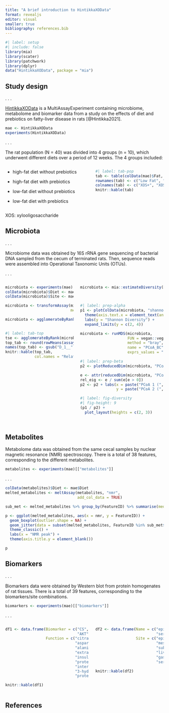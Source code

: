 ```yaml
---
title: "A brief introduction to HintikkaXOData"
format: revealjs
editor: visual
smaller: true
bibliography: references.bib
---
```


```r
#| label: setup
#| include: false
library(mia)
library(scater)
library(patchwork)
library(dplyr)
data("HintikkaXOData", package = "mia")
```

## Study design

. . .

[HintikkaXOData](https://microbiome.github.io/mia/reference/mia-datasets.html) is a MultiAssayExperiment containing microbiome, metabolome and biomarker data from a study on the effects of diet and prebiotics on fatty-liver disease in rats [@Hintikka2021].

```r
mae <- HintikkaXOData
experiments(HintikkaXOData)
```

. . .

The rat population (N = 40) was divided into 4 groups (n = 10), which underwent different diets over a period of 12 weeks. The 4 groups included:

::: columns
::: {.column width="55%"}
-   high-fat diet without prebiotics

-   high-fat diet with prebiotics

-   low-fat diet without prebiotics

-   low-fat diet with prebiotics
:::

::: {.column width="45%"}
```r
#| label: tab-pop
tab <- table(colData(mae)$Fat, colData(mae)$XOS)
rownames(tab) <- c("Low Fat", "High Fat")
colnames(tab) <- c("XOS+", "XOS-")
knitr::kable(tab)
```
:::
:::

::: footer
XOS: xylooligosaccharide
:::

## Microbiota

. . .

Microbiome data was obtained by 16S rRNA gene sequencing of bacterial DNA sampled from the cecum of terminated rats. Then, sequence reads were assembled into Operational Taxonomic Units (OTUs).

. . .

::: columns
::: {.column width="45%"}
```r
microbiota <- experiments(mae)[["microbiota"]]
colData(microbiota)$Diet <- mae$Diet
colData(microbiota)$Site <- mae$Site

microbiota <- transformAssay(microbiota,
                             method = "relabundance")

microbiota <- agglomerateByRank(microbiota,
                                rank = "Genus")
```

```r
#| label: tab-top
tse <- agglomerateByRank(microbiota, rank = "Phylum")
top_tab <- round(rowMeans(assay(tse, "relabundance")[getTopTaxa(tse), ]) * 100, 1)
names(top_tab) <- gsub("D_1__", "", names(top_tab))
knitr::kable(top_tab,
             col.names = "Relative Abundance (%)")
```
:::

::: {.column width="55%"}
```r
microbiota <- mia::estimateDiversity(microbiota,
                                     assay_name = "counts",
                                     index = "shannon")
```

```r
#| label: prep-alpha
p1 <- plotColData(microbiota, "shannon", "Diet", colour_by = "Site") +
  theme(axis.text.x = element_text(angle = 45, hjust = 1)) +
  labs(y = "Shannon Diversity") +
  expand_limits(y = c(2, 4))
```

```r
microbiota <- runMDS(microbiota,
                     FUN = vegan::vegdist,
                     method = "bray",
                     name = "PCoA_BC",
                     exprs_values = "relabundance")
```

```r
#| label: prep-beta
p2 <- plotReducedDim(microbiota, "PCoA_BC", colour_by = "Diet")

e <- attr(reducedDim(microbiota, "PCoA_BC"), "eig");
rel_eig <- e / sum(e[e > 0])          
p2 <- p2 + labs(x = paste("PCoA 1 (", round(100 * rel_eig[[1]], 1), "%", ")", sep = ""),
                y = paste("PCoA 2 (", round(100 * rel_eig[[2]], 1), "%", ")", sep = ""))
```

```r
#| label: fig-diversity
#| fig-height: 9
(p1 / p2) +
  plot_layout(heights = c(2, 3))
  
```
:::
:::

## Metabolites

Metabolome data was obtained from the same cecal samples by nuclear magnetic resonance (NMR) spectroscopy. There is a total of 38 features, corresponding to the different metabolites.

```r
metabolites <- experiments(mae)[["metabolites"]]
```

. . .

```r
colData(metabolites)$Diet <- mae$Diet
melted_metabolites <- meltAssay(metabolites, "nmr",
                                add_col_data = TRUE)

sub_met <- melted_metabolites %>% group_by(FeatureID) %>% summarise(med = median(nmr)) %>% filter(med >= 1)
```

```r
p <- ggplot(melted_metabolites, aes(x = nmr, y = FeatureID)) +
  geom_boxplot(outlier.shape = NA) +
  geom_jitter(data = subset(melted_metabolites, FeatureID %in% sub_met$FeatureID), size = 1, aes(colour = Diet)) +
  theme_classic() +
  labs(x = "NMR peak") +
  theme(axis.title.y = element_blank())

p
```

## Biomarkers

. . .

Biomarkers data were obtained by Western blot from protein homogenates of rat tissues. There is a total of 39 features, corresponding to the biomarkers/site combinations.

```r
biomarkers <- experiments(mae)[["biomarkers"]]
```

. . .

::: columns
::: {.column width="55%"}
```r
df1 <- data.frame(Biomarker = c("CS", "AST", "ALT", "ERK", "IRS1",
                                "AKT", "IL1b", "HAD", "CD45"),
                  Function = c("citrate synthase",
                               "aspartate aminotransferase",
                               "alanine aminotransferase",
                               "extracellular signal-regulated kinase",
                               "insulin receptor substrate 1",
                               "protein kinase B",
                               "interleukin 1 beta",
                               "3-hydroxyacyl-CoA dehydrogenase 8",
                               "protein tyrosine phosphatase"))

knitr::kable(df1)
```
:::

::: {.column width="45%"}
```r
df2 <- data.frame(Name = c("epi", "SCfat", "mese","liver", "gastro",
                           "serum"),
                  Site = c("epididymal adipose tissue",
                           "mesenteric adopose tissue",
                           "subcutaneous adipose tissue",
                           "liver",
                           "gastrocnemius muscle",
                           "serum"))

knitr::kable(df2)
```
:::
:::

## References
